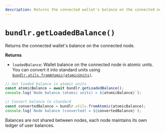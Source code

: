 ```yaml
---
description: Returns the connected wallet's balance on the connected node.
---
```



# `bundlr.getLoadedBalance()`

Returns the connected wallet's balance on the connected node.

**Returns**

-   `loadedBalance`: Wallet balance on the connected node in atomic units. You can convert it into standard units using [`bundlr.utils.fromAtomic(atomicUnits)`](/developer-docs/sdk/api/utils-fromAtomic).

```js
// Get loaded balance in atomic units
const atomicBalance = await bundlr.getLoadedBalance();
console.log(`Node balance (atomic units) = ${atomicBalance}`);

// Convert balance to standard
const convertedBalance = bundlr.utils.fromAtomic(atomicBalance);
console.log(`Node balance (converted) = ${convertedBalance}`);
```

<Callout type="info" emoji="ℹ️">
	Balances are not shared between nodes, each node maintains its own ledger of user
	balances.
</Callout>
